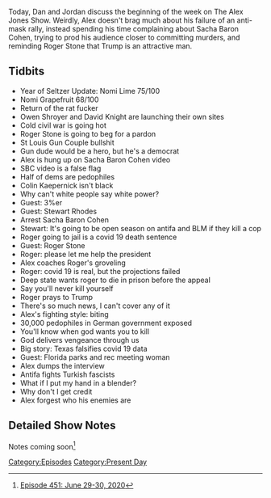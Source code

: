{{Episode
    | title             = June 29-30, 2020
    | caption           = [https://knowledgefight.libsyn.com/451-june-29-30-2020 Listen to this episode on Libsyn]
    | episodeNumber     = 451
    | length            = 01:14:01
    | airDate           = July 1, 2020
    | coverageStartDate = June 29, 2020
    | coverageEndDate   = June 30, 2020
    | episodeType       = [[:Category:Present Day|Present Day]]
    | appearance        = [[Roger Stone]], [[Owen Shroyer]], [[David Knight]], [[Mark McCloskey]], [[Patricia McCloskey]], [[Sacha Baron Cohen]], [[Colin Kaepernick]], [[Stewart Rhodes]]
    | beverage          = Nomi Lime; Nomi Grapefruit; Nomi Michigan Cherry Lime; Nomi Michigan Cherry Lemon; Nomi Michigan Cherry
    | oocDrop           = I feel empty and pathetic
    | previousEpisode   = [[450: June 25-26, 2020]]
    | nextEpisode       = [[452: Jordan Takes The Wheel 4]]
}}

{{Stub}}

Today, Dan and Jordan discuss the beginning of the week on The Alex Jones Show. Weirdly, Alex doesn't brag much about his failure of an anti-mask rally, instead spending his time complaining about Sacha Baron Cohen, trying to prod his audience closer to committing murders, and reminding Roger Stone that Trump is an attractive man.

==Tidbits==

*Year of Seltzer Update: Nomi Lime 75/100
*Nomi Grapefruit 68/100
*Return of the rat fucker
*Owen Shroyer and David Knight are launching their own sites
*Cold civil war is going hot
*Roger Stone is going to beg for a pardon
*St Louis Gun Couple bullshit
*Gun dude would be a hero, but he's a democrat
*Alex is hung up on Sacha Baron Cohen video
*SBC video is a false flag
*Half of dems are pedophiles
*Colin Kaepernick isn't black
*Why can't white people say white power?
*Guest: 3%er
*Guest: Stewart Rhodes
*Arrest Sacha Baron Cohen
*Stewart: It's going to be open season on antifa and BLM if they kill a cop
*Roger going to jail is a covid 19 death sentence
*Guest: Roger Stone
*Roger: please let me help the president
*Alex coaches Roger's groveling
*Roger: covid 19 is real, but the projections failed
*Deep state wants roger to die in prison before the appeal
*Say you'll never kill yourself
*Roger prays to Trump
*There's so much news, I can't cover any of it
*Alex's fighting style: biting
*30,000 pedophiles in German government exposed
*You'll know when god wants you to kill
*God delivers vengeance through us
*Big story: Texas falsifies covid 19 data
*Guest: Florida parks and rec meeting woman
*Alex dumps the interview
*Antifa fights Turkish fascists
*What if I put my hand in a blender?
*Why don't I get credit
*Alex forgest who his enemies are

==Detailed Show Notes==

Notes coming soon<ref>[https://knowledgefight.com/research/2020/7/19/episode-451-june-29-30-2020 Episode 451: June 29-30, 2020]</ref>

[[Category:Episodes]]

[[Category:Present Day]]
